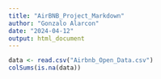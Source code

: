 ```yaml
---
title: "AirBNB_Project_Markdown"
author: "Gonzalo Alarcon"
date: "2024-04-12"
output: html_document
---
```


```r
data <- read.csv("Airbnb_Open_Data.csv")
colSums(is.na(data))
```

